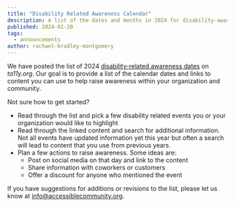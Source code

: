 ```yaml
---
title: "Disability Related Awareness Calendar"
description: A list of the dates and months in 2024 for disability-awareness
published: 2024-01-20
tags:
  - announcements
author: rachael-bradley-montgomery
---
```


We have posted the list of 2024 [disability-related awareness dates](https://www.ta11y.org/learning/topic?key=plan.z_holidays) on *ta11y.org*. Our goal is to provide a list of the calendar dates and links to content you can use to help raise awareness within your organization and community.

Not sure how to get started?

- Read through the list and pick a few disability related events you or your organization would like to highlight
- Read through the linked content and search for additional information. Not all events have updated information yet this year but often a search will lead to content that you use from previous years.
- Plan a few actions to raise awareness. Some ideas are:
  - Post on social media on that day and link to the content
  - Share information with coworkers or customers
  - Offer a discount for anyone who mentioned the event

If you have suggestions for additions or revisions to the list, please let us know at [info@accessiblecommunity.org](mailto:info@accessiblecommunity.org).
